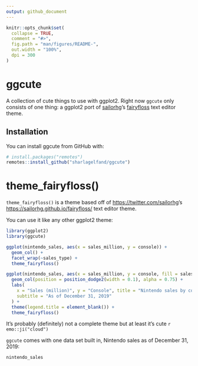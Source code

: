 ```yaml
---
output: github_document
---
```


<!-- README.md is generated from README.Rmd. Please edit that file -->

```r
knitr::opts_chunk$set(
  collapse = TRUE,
  comment = "#>",
  fig.path = "man/figures/README-",
  out.width = "100%",
  dpi = 300
)
```

# ggcute

<!-- badges: start -->
<!-- badges: end -->

A collection of cute things to use with ggplot2. 
Right now `ggcute` only consists of one thing: a ggplot2 port of [sailorhg](https://twitter.com/sailorhg)'s [fairyfloss](https://sailorhg.github.io/fairyfloss/) text editor theme.

## Installation

You can install ggcute from GitHub with:

``` r
# install.packages("remotes")
remotes::install_github("sharlagelfand/ggcute")
```

# theme_fairyfloss()

`theme_fairyfloss()` is a theme based off of  [https://twitter.com/sailorhg](sailorhg)'s [https://sailorhg.github.io/fairyfloss/](fairyfloss) text editor theme.

You can use it like any other ggplot2 theme:

```r
library(ggplot2)
library(ggcute)

ggplot(nintendo_sales, aes(x = sales_million, y = console)) +
  geom_col() +
  facet_wrap(~sales_type) + 
  theme_fairyfloss()

ggplot(nintendo_sales, aes(x = sales_million, y = console, fill = sales_type)) +
  geom_col(position = position_dodge2(width = 0.1), alpha = 0.75) +
  labs(
    x = "Sales (million)", y = "Console", title = "Nintendo sales by console",
    subtitle = "As of December 31, 2019"
  ) +
  theme(legend.title = element_blank()) +
  theme_fairyfloss()
```

It's probably (definitely) not a complete theme but at least it's cute `r emo::ji("cloud")`

`ggcute` comes with one data set built in, Nintendo sales as of December 31, 2019:

```r
nintendo_sales
```

